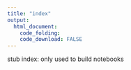 ```yaml
---
title: "index"
output:
  html_document:
    code_folding:
    code_download: FALSE
---
```


stub index: only used to build notebooks
